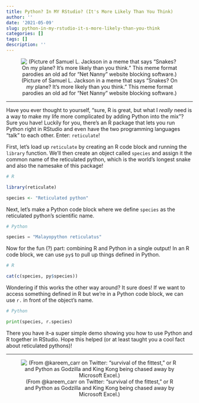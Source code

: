 ```yaml
---
title: Python? In MY RStudio? (It's More Likely Than You Think)
author: ''
date: '2021-05-09'
slug: python-in-my-rstudio-it-s-more-likely-than-you-think
categories: []
tags: []
description: ''
---
```

 <center>
 
![(Picture of Samuel L. Jackson in a meme that says "Snakes? On *my* plane? It's more likely than you think." This meme format parodies an old ad for "Net Nanny" website blocking software.)](/post/2021-05-09-python-in-my-rstudio-it-s-more-likely-than-you-think_files/Snakesonmyplane.jpg)

</center>

---

Have you ever thought to yourself, "sure, R is great, but what I *really* need is a way to make my life more complicated by adding Python into the mix"? Sure you have! Luckily for you, there's an R package that lets you run Python right in RStudio and even have the two programming languages "talk" to each other. Enter: `reticulate`!

First, let's load up `reticulate` by creating an R code block and running the `library` function. We'll then create an object called `species` and assign it the common name of the reticulated python, which is the world's longest snake and also the namesake of this package!

```r
# R

library(reticulate)

species <- "Reticulated python"
```

Next, let's make a Python code block where we define `species` as the reticulated python's scientific name.

```python
# Python

species = "Malayopython reticulatus"
```

Now for the fun (?) part: combining R and Python in a single output! In an R code block, we can use `py$` to pull up things defined in Python.

```r
# R

cat(c(species, py$species))
```

Wondering if this works the other way around? It sure does! If we want to access something defined in R but we're in a Python code block, we can use `r.` in front of the object's name.

```python
# Python

print(species, r.species)
```

There you have it--a super simple demo showing you how to use Python and R together in RStudio. Hope this helped (or at least taught you a cool fact about reticulated pythons)!

---
<center>

![(From @kareem_carr on Twitter: "survival of the fittest," or R and Python as Godzilla and King Kong being chased away by Microsoft Excel.)](/post/2021-05-09-python-in-my-rstudio-it-s-more-likely-than-you-think_files/r_vs_python.jpeg)

</center>